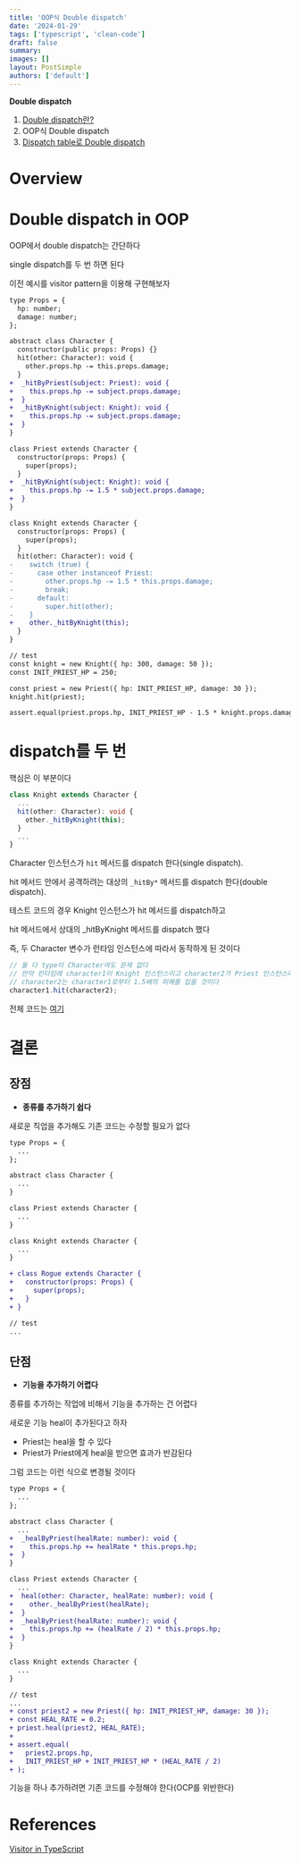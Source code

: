 ```yaml
---
title: 'OOP식 Double dispatch'
date: '2024-01-29'
tags: ['typescript', 'clean-code']
draft: false
summary:
images: []
layout: PostSimple
authors: ['default']
---
```


**Double dispatch**

1. [Double dispatch란?](double-dispatch)
2. OOP식 Double dispatch
3. [Dispatch table로 Double dispatch](double-dispatch-using-dispatch-table)

# Overview

<TOCInline toc={props.toc} exclude="Overview" toHeading={2} />

# Double dispatch in OOP

OOP에서 double dispatch는 간단하다

single dispatch를 두 번 하면 된다

이전 예시를 visitor pattern을 이용해 구현해보자

```diff
type Props = {
  hp: number;
  damage: number;
};

abstract class Character {
  constructor(public props: Props) {}
  hit(other: Character): void {
    other.props.hp -= this.props.damage;
  }
+  _hitByPriest(subject: Priest): void {
+    this.props.hp -= subject.props.damage;
+  }
+  _hitByKnight(subject: Knight): void {
+    this.props.hp -= subject.props.damage;
+  }
}

class Priest extends Character {
  constructor(props: Props) {
    super(props);
  }
+  _hitByKnight(subject: Knight): void {
+    this.props.hp -= 1.5 * subject.props.damage;
+  }
}

class Knight extends Character {
  constructor(props: Props) {
    super(props);
  }
  hit(other: Character): void {
-    switch (true) {
-      case other instanceof Priest:
-        other.props.hp -= 1.5 * this.props.damage;
-        break;
-      default:
-        super.hit(other);
-    }
+    other._hitByKnight(this);
  }
}

// test
const knight = new Knight({ hp: 300, damage: 50 });
const INIT_PRIEST_HP = 250;

const priest = new Priest({ hp: INIT_PRIEST_HP, damage: 30 });
knight.hit(priest);

assert.equal(priest.props.hp, INIT_PRIEST_HP - 1.5 * knight.props.damage);
```

# dispatch를 두 번

핵심은 이 부분이다

```ts
class Knight extends Character {
  ...
  hit(other: Character): void {
    other._hitByKnight(this);
  }
  ...
}
```

Character 인스턴스가 `hit` 메서드를 dispatch 한다(single dispatch).

hit 메서드 안에서 공격하려는 대상의 `_hitBy*` 메서드를 dispatch 한다(double dispatch).

테스트 코드의 경우 Knight 인스턴스가 hit 메서드를 dispatch하고

hit 메서드에서 상대의 \_hitByKnight 메서드를 dispatch 했다

즉, 두 Character 변수가 런타임 인스턴스에 따라서 동작하게 된 것이다

```ts
// 둘 다 type이 Character여도 문제 없다
// 만약 런타임에 character1이 Knight 인스턴스이고 character2가 Priest 인스턴스라면
// character2는 character1로부터 1.5배의 피해를 입을 것이다
character1.hit(character2);
```

전체 코드는 [여기](https://gist.github.com/Ha-limLee/95fe569e39636167532eca3abb232833)

# 결론

## 장점

- **종류를 추가하기 쉽다**

새로운 직업을 추가해도 기존 코드는 수정할 필요가 없다

```diff
type Props = {
  ...
};

abstract class Character {
  ...
}

class Priest extends Character {
  ...
}

class Knight extends Character {
  ...
}

+ class Rogue extends Character {
+   constructor(props: Props) {
+     super(props);
+   }
+ }

// test
...
```

## 단점

- **기능을 추가하기 어렵다**

종류를 추가하는 작업에 비해서 기능을 추가하는 건 어렵다

새로운 기능 heal이 추가된다고 하자

- Priest는 heal을 할 수 있다
- Priest가 Priest에게 heal을 받으면 효과가 반감된다

그럼 코드는 이런 식으로 변경될 것이다

```diff
type Props = {
  ...
};

abstract class Character {
  ...
+  _healByPriest(healRate: number): void {
+    this.props.hp += healRate * this.props.hp;
+  }
}

class Priest extends Character {
  ...
+  heal(other: Character, healRate: number): void {
+    other._healByPriest(healRate);
+  }
+  _healByPriest(healRate: number): void {
+    this.props.hp += (healRate / 2) * this.props.hp;
+  }
}

class Knight extends Character {
  ...
}

// test
...
+ const priest2 = new Priest({ hp: INIT_PRIEST_HP, damage: 30 });
+ const HEAL_RATE = 0.2;
+ priest.heal(priest2, HEAL_RATE);
+
+ assert.equal(
+   priest2.props.hp,
+   INIT_PRIEST_HP + INIT_PRIEST_HP * (HEAL_RATE / 2)
+ );

```

기능을 하나 추가하려면 기존 코드를 수정해야 한다(OCP를 위반한다)

# References

[Visitor in TypeScript](https://refactoring.guru/design-patterns/visitor/typescript/example)
